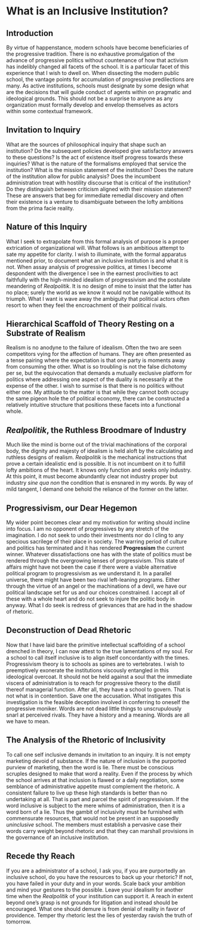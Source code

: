 <span id="what-is-an-inclusive-institution"></span>
= What is an Inclusive Institution? =

<span id="introduction"></span>
== Introduction ==

By virtue of happenstance, modern schools have become beneficiaries of the progressive tradition. There is no exhaustive promulgation of the advance of progressive politics without countenance of how that activism has indelibly changed all facets of the school. It is a particular facet of this experience that I wish to dwell on. When dissecting the modern public school, the vantage points for accumulation of progressive predilections are many. As active institutions, schools must designate by some design what are the decisions that will guide conduct of agents within on pragmatic and ideological grounds. This should not be a surprise to anyone as any organization must formally develop and envelop themselves as actors within some contextual framework.

<span id="invitation-to-inquiry"></span>
== Invitation to Inquiry ==

What are the sources of philosophical inquiry that shape such an institution? Do the subsequent policies developed give satisfactory answers to these questions? Is the act of existence itself progress towards these inquiries? What is the nature of the formalisms employed that service the institution? What is the mission statement of the institution? Does the nature of the institution allow for public analysis? Does the incumbent administration treat with hostility discourse that is critical of the institution? Do they distinguish between criticism aligned with their mission statement? These are answers that beg for immediate remedial discovery and often their existence is a venture to disambiguate between the lofty ambitions from the prima facie reality.

<span id="nature-of-this-inquiry"></span>
== Nature of this Inquiry ==

What I seek to extrapolate from this formal analysis of purpose is a proper extrication of organizational will. What follows is an ambitious attempt to sate my appetite for clarity. I wish to illuminate, with the formal apparatus mentioned prior, to document what an inclusive institution is and what it is not. When assay analysis of progressive politics, at times I become despondent with the divergence I see in the earnest proclivities to act faithfully with the high-minded idealism of progressivism and the postulate meandering of ''Realpolitik''. It is no design of mine to insist that the latter has no place; surely the world as we know it would not be navigable without its triumph. What I want is wave away the ambiguity that political actors often resort to when they feel the encroachment of their political rivals.

<span id="hierarchical-scaffold-of-theory-resting-on-a-substrate-of-realism"></span>
== Hierarchical Scaffold of Theory Resting on a Substrate of Realism ==

Realism is no anodyne to the failure of idealism. Often the two are seen competitors vying for the affection of humans. They are often presented as a tense pairing where the expectation is that one party is moments away from consuming the other. What is so troubling is not the false dichotomy per se, but the equivocation that demands a mutually exclusive platform for politics where addressing one aspect of the duality is necessarily at the expense of the other. I wish to surmise is that there is no politics without either one. My attitude to the matter is that while they cannot both occupy the same pigeon hole the of political economy, there can be constructed a relatively intuitive structure that positions these facets into a functional whole.

<span id="realpolitik-the-ruthless-broodmare-of-industry"></span>
== ''Realpolitik'', the Ruthless Broodmare of Industry ==

Much like the mind is borne out of the trivial machinations of the corporal body, the dignity and majesty of idealism is held aloft by the calculating and ruthless designs of realism. ''Realpolitik'' is the mechanical instructions that prove a certain idealistic end is possible. It is not incumbent on it to fulfill lofty ambitions of the heart. It knows only function and seeks only industry. At this point, it must become abundantly clear not industry proper but industry ''sine qua non'' the condition that is ensnared in my words. By way of mild tangent, I demand one behold the reliance of the former on the latter.

<span id="progressivism-our-dear-hegemon"></span>
== Progressivism, our Dear Hegemon ==

My wider point becomes clear and my motivation for writing should incline into focus. I am no opponent of progressives by any stretch of the imagination. I do not seek to undo their investments nor do I cling to any specious sacrilege of their place in society. The warring period of culture and politics has terminated and it has rendered '''Progressism''' the current winner. Whatever dissatisfactions one has with the state of politics must be rendered through the overgrowing lenses of progressivism. This state of affairs might have not been the case if there were a viable alternative political program to progressivism as we understand it. In a parallel universe, there might have been two rival left-leaning programs. Either through the virtue of an angel or the machinations of a devil, we have our political landscape set for us and our choices constrained. I accept all of these with a whole heart and do not seek to injure the politic body in anyway. What I do seek is redress of grievances that are had in the shadow of rhetoric.

<span id="deconstruction-of-dead-rhetoric"></span>
== Deconstruction of Dead Rhetoric ==

Now that I have laid bare the primitive intellectual scaffolding of a school drenched in theory, I can now attest to the true lamentations of my soul. For a school to call itself inclusive is to align itself concordantly with the times. Progressivism theory is to schools as spines are to vertebrates. I wish to preemptively exonerate the institutions viscously entangled in this ideological overcoat. It should not be held against a soul that the immediate viscera of administration is to reach for progressive theory to the distill thereof managerial function. After all, they have a school to govern. That is not what is in contention. Save one the accusation. What instigates this investigation is the feasible deception involved in conferring to oneself the progressive moniker. Words are not dead little things to unscrupulously snarl at perceived rivals. They have a history and a meaning. Words are all we have to mean.

<span id="the-analysis-of-the-rhetoric-of-inclusivity"></span>
== The Analysis of the Rhetoric of Inclusivity ==

To call one self inclusive demands in invitation to an inquiry. It is not empty marketing devoid of substance. If the nature of inclusion is the purported purview of marketing, then the word is lie. There must be conscious scruples designed to make that word a reality. Even if the process by which the school arrives at that inclusion is flawed or a daily negotiation, some semblance of administrative appetite must complement the rhetoric. A consistent failure to live up these high standards is better than no undertaking at all. That is part and parcel the spirit of progressivism. If the word inclusive is subject to the mere whims of administration, then it is a word born of a lie. Thus the gambit of inclusivity must be furnished with commensurate resources, that would not be present in an supposedly ''uninclusive'' school. The members must establish a pervasive case their words carry weight beyond rhetoric and that they can marshall provisions in the governance of an inclusive institution.

<span id="recede-thy-reach"></span>
== Recede thy Reach ==

If you are a administrator of a school, I ask you, if you are purportedly an inclusive school, do you have the resources to back up your rhetoric? If not, you have failed in your duty and in your words. Scale back your ambition and mind your gestures to the possible. Leave your idealism for another time when the ''Realpolitik'' of your institution can support it. A reach in extent beyond one’s grasp is not grounds for litigation and instead should be encouraged. What one should demure is from denial of reality in favor of providence. Temper thy rhetoric lest the lies of yesterday ravish the truth of tomorrow.
